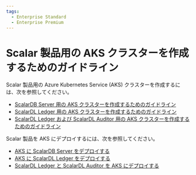 ```yaml
---
tags:
  - Enterprise Standard
  - Enterprise Premium
---
```


# Scalar 製品用の AKS クラスターを作成するためのガイドライン


<TranslationBanner />

Scalar 製品用の Azure Kubernetes Service (AKS) クラスターを作成するには、次を参照してください。

* [ScalarDB Server 用の AKS クラスターを作成するためのガイドライン](CreateAKSClusterForScalarDB.mdx)
* [ScalarDL Ledger 用の AKS クラスターを作成するためのガイドライン](CreateAKSClusterForScalarDL.mdx)
* [ScalarDL Ledger および ScalarDL Auditor 用の AKS クラスターを作成するためのガイドライン](CreateAKSClusterForScalarDLAuditor.mdx)

Scalar 製品を AKS にデプロイするには、次を参照してください。

* [AKS に ScalarDB Server をデプロイする](ManualDeploymentGuideScalarDBServerOnAKS.mdx)
* [AKS に ScalarDL Ledger をデプロイする](ManualDeploymentGuideScalarDLOnAKS.mdx)
* [ScalarDL Ledger と ScalarDL Auditor を AKS にデプロイする](ManualDeploymentGuideScalarDLAuditorOnAKS.mdx)
